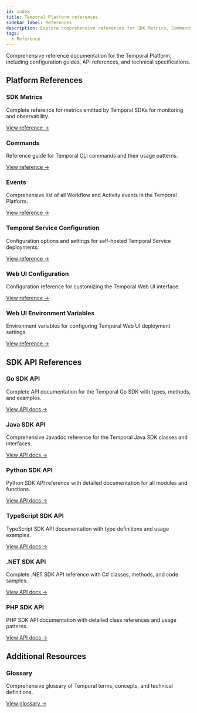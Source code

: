 ```yaml
---
id: index
title: Temporal Platform references
sidebar_label: References
description: Explore comprehensive references for SDK Metrics, Commands, Events, Web UI environmental variables, Temporal Service and Web UI configurations, and API guides for Go, Java, Python, TypeScript, .NET, and PHP.
tags:
  - Reference
---
```


<div className="features-intro">
  Comprehensive reference documentation for the Temporal Platform, including configuration guides, API references, and technical specifications.
</div>

## Platform References

<div className="feature-grid">
  <div className="feature-card">
    <h3>SDK Metrics</h3>
    <p>Complete reference for metrics emitted by Temporal SDKs for monitoring and observability.</p>
    <a href="/references/sdk-metrics" className="feature-link">View reference →</a>
  </div>
  <div className="feature-card">
    <h3>Commands</h3>
    <p>Reference guide for Temporal CLI commands and their usage patterns.</p>
    <a href="/references/commands" className="feature-link">View reference →</a>
  </div>
  <div className="feature-card">
    <h3>Events</h3>
    <p>Comprehensive list of all Workflow and Activity events in the Temporal Platform.</p>
    <a href="/references/events" className="feature-link">View reference →</a>
  </div>
  <div className="feature-card">
    <h3>Temporal Service Configuration</h3>
    <p>Configuration options and settings for self-hosted Temporal Service deployments.</p>
    <a href="/references/configuration" className="feature-link">View reference →</a>
  </div>
  <div className="feature-card">
    <h3>Web UI Configuration</h3>
    <p>Configuration reference for customizing the Temporal Web UI interface.</p>
    <a href="/references/web-ui-configuration" className="feature-link">View reference →</a>
  </div>
  <div className="feature-card">
    <h3>Web UI Environment Variables</h3>
    <p>Environment variables for configuring Temporal Web UI deployment settings.</p>
    <a href="/references/web-ui-environment-variables" className="feature-link">View reference →</a>
  </div>
</div>

## SDK API References

<div className="feature-grid">
  <div className="feature-card">
    <h3>Go SDK API</h3>
    <p>Complete API documentation for the Temporal Go SDK with types, methods, and examples.</p>
    <a href="https://pkg.go.dev/go.temporal.io/sdk" className="feature-link">View API docs →</a>
  </div>
  <div className="feature-card">
    <h3>Java SDK API</h3>
    <p>Comprehensive Javadoc reference for the Temporal Java SDK classes and interfaces.</p>
    <a href="https://www.javadoc.io/doc/io.temporal/temporal-sdk/latest/index.html" className="feature-link">View API docs →</a>
  </div>
  <div className="feature-card">
    <h3>Python SDK API</h3>
    <p>Python SDK API reference with detailed documentation for all modules and functions.</p>
    <a href="https://python.temporal.io/" className="feature-link">View API docs →</a>
  </div>
  <div className="feature-card">
    <h3>TypeScript SDK API</h3>
    <p>TypeScript SDK API documentation with type definitions and usage examples.</p>
    <a href="https://typescript.temporal.io" className="feature-link">View API docs →</a>
  </div>
  <div className="feature-card">
    <h3>.NET SDK API</h3>
    <p>Complete .NET SDK API reference with C# classes, methods, and code samples.</p>
    <a href="https://dotnet.temporal.io/api/" className="feature-link">View API docs →</a>
  </div>
  <div className="feature-card">
    <h3>PHP SDK API</h3>
    <p>PHP SDK API documentation with detailed class references and usage patterns.</p>
    <a href="https://php.temporal.io/namespaces/temporal.html" className="feature-link">View API docs →</a>
  </div>
</div>

## Additional Resources

<div className="feature-grid">
  <div className="feature-card">
    <h3>Glossary</h3>
    <p>Comprehensive glossary of Temporal terms, concepts, and technical definitions.</p>
    <a href="/glossary" className="feature-link">View glossary →</a>
  </div>
</div>
